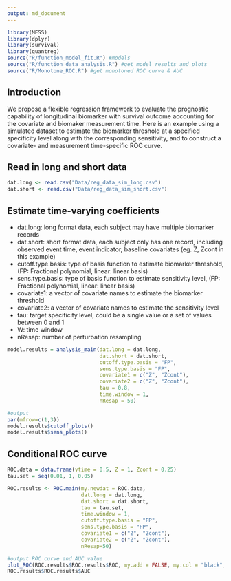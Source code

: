 ```yaml
---
output: md_document
---
```


```r
library(MESS)
library(dplyr)
library(survival)
library(quantreg)
source("R/function_model_fit.R") #models
source("R/function_data_analysis.R") #get model results and plots
source("R/Monotone_ROC.R") #get monotoned ROC curve & AUC

```

## Introduction

We propose a flexible regression framework to evaluate the prognostic capability of longitudinal biomarker with survival outcome accounting for the covariate and biomaker measurement time. Here is an example using a simulated dataset to estimate the biomarker threshold at a specified specificity level along with the corresponding sensitivity, and to construct a covariate- and measurement time-specific ROC curve.


## Read in long and short data
```r
dat.long <- read.csv("Data/reg_data_sim_long.csv")
dat.short <- read.csv("Data/reg_data_sim_short.csv")

```

## Estimate time-varying coefficients

 - dat.long: long format data, each subject may have multiple biomarker records
 - dat.short: short format data, each subject only has one record, including observed event time, event indicator, baseline covariates (eg. Z, Zcont in this example)
 - cutoff.type.basis: type of basis function to estimate biomarker threshold, (FP: Fractional polynomial, linear: linear basis)
 - sens.type.basis: type of basis function to estimate sensitivity level, (FP: Fractional polynomial, linear: linear basis)
 - covariate1: a vector of covariate names to estimate the biomarker threshold 
 - covariate2: a vector of covariate names to estimate the sensitivity level
 - tau: target specificity level, could be a single value or a set of values between 0 and 1 
 - W: time window
 - nResap: number of perturbation resampling
 
```r
model.results = analysis_main(dat.long = dat.long, 
                              dat.short = dat.short, 
                              cutoff.type.basis = "FP", 
                              sens.type.basis = "FP", 
                              covariate1 = c("Z", "Zcont"), 
                              covariate2 = c("Z", "Zcont"), 
                              tau = 0.8, 
                              time.window = 1,
                              nResap = 50)

#output
par(mfrow=c(1,3))
model.results$cutoff_plots() 
model.results$sens_plots()

```

## Conditional ROC curve 

```r
ROC.data = data.frame(vtime = 0.5, Z = 1, Zcont = 0.25)
tau.set = seq(0.01, 1, 0.05)

ROC.results <- ROC.main(my.newdat = ROC.data,
                        dat.long = dat.long,
                        dat.short = dat.short, 
                        tau = tau.set, 
                        time.window = 1,
                        cutoff.type.basis = "FP",
                        sens.type.basis = "FP",
                        covariate1 = c("Z", "Zcont"), 
                        covariate2 = c("Z", "Zcont"),
                        nResap=50)

#output ROC curve and AUC value
plot_ROC(ROC.results$ROC.results$ROC, my.add = FALSE, my.col = "black", my.lty = 1)
ROC.results$ROC.results$AUC
```

